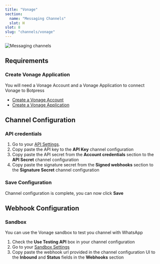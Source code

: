 ```yaml
---
title: "Vonage"
section:
  name: "Messaging Channels"
  slot: H
slot: 8
slug: "channels/vonage"
---
```


![Messaging channels](/docs/vonage-banner.png)

## Requirements

### Create Vonage Application

You will need a Vonage Account and a Vonage Application to connect Vonage to Botpress

- [Create a Vonage Account](https://dashboard.nexmo.com/sign-up)
- [Create a Vonage Application](https://dashboard.nexmo.com/applications/new)

## Channel Configuration

### API credentials

1. Go to your [API Settings](https://dashboard.nexmo.com/settings).
1. Copy paste the API key to the **API Key** channel configuration
1. Copy paste the API secret from the **Account credentials** section to the **API Secret** channel configuration
1. Copy paste the signature secret from the **Signed webhooks** section to the **Signature Secret** channel configuration

### Save Configuration

Channel configuration is complete, you can now click **Save**

## Webhook Configuration

### Sandbox

You can use the Vonage sandbox to test you channel with WhatsApp

1. Check the **Use Testing API** box in your channel configuration
1. Go to your [Sandbox Settings](https://dashboard.nexmo.com/messages/sandbox)
1. Copy paste the webhook url provided in the channel configuration UI to the **Inbound** and **Status** fields in the **Webhooks** section

